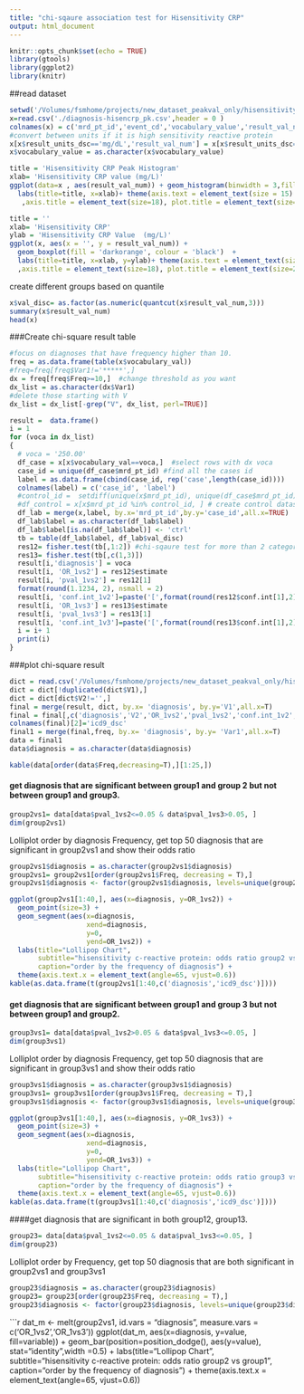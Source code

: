 ```yaml
---
title: "chi-sqaure association test for Hisensitivity CRP"
output: html_document
---
```


```r
knitr::opts_chunk$set(echo = TRUE)
library(gtools)
library(ggplot2)
library(knitr)
```

##read dataset 
```r
setwd('/Volumes/fsmhome/projects/new_dataset_peakval_only/hisensitivity c-reactive protein/data/')
x=read.csv('./diagnosis-hisencrp_pk.csv',header = 0 )
colnames(x) = c('mrd_pt_id','event_cd','vocabulary_value','result_val_num','result_units_dsc','event_start_dt_tm','diagnosis_dt')
#convert between units if it is high sensitivity reactive protein 
x[x$result_units_dsc=='mg/dL','result_val_num'] = x[x$result_units_dsc=='mg/dL','result_val_num']*10
x$vocabulary_value = as.character(x$vocabulary_value)
```

```r
title = 'Hisensitivity CRP Peak Histogram'
xlab= 'Hisensitivity CRP value (mg/L)'
ggplot(data=x , aes(result_val_num)) + geom_histogram(binwidth = 3,fill='darkorange',col='black') +
  labs(title=title, x=xlab)+ theme(axis.text = element_text(size = 15)
   ,axis.title = element_text(size=18), plot.title = element_text(size=20,hjust=0.5)) 

title = ''
xlab= 'Hisensitivity CRP'
ylab = 'Hisensitivity CRP Value  (mg/L)'
ggplot(x, aes(x = '', y = result_val_num)) +
  geom_boxplot(fill = 'darkorange', colour = 'black')  + 
  labs(title=title, x=xlab, y=ylab)+ theme(axis.text = element_text(size = 15)
  ,axis.title = element_text(size=18), plot.title = element_text(size=20,hjust=0.5))
```
create different groups based on quantile
```r
x$val_disc= as.factor(as.numeric(quantcut(x$result_val_num,3)))
summary(x$result_val_num)
head(x)
```
###Create chi-square result table 
```r
#focus on diagnoses that have frequency higher than 10. 
freq = as.data.frame(table(x$vocabulary_val))
#freq=freq[freq$Var1!='*****',]
dx = freq[freq$Freq>=10,]  #change threshold as you want 
dx_list = as.character(dx$Var1)
#delete those starting with V 
dx_list = dx_list[-grep("V", dx_list, perl=TRUE)]

result =  data.frame()
i = 1
for (voca in dx_list)
{ 
  # voca = '250.00'
  df_case = x[x$vocabulary_val==voca,]  #select rows with dx voca 
  case_id = unique(df_case$mrd_pt_id) #find all the cases id 
  label = as.data.frame(cbind(case_id, rep('case',length(case_id))))
  colnames(label) = c('case_id', 'label')
  #control_id =  setdiff(unique(x$mrd_pt_id), unique(df_case$mrd_pt_id)) #find all the control id 
  #df_control = x[x$mrd_pt_id %in% control_id, ] # create control dataset 
  df_lab = merge(x,label, by.x='mrd_pt_id',by.y='case_id',all.x=TRUE)
  df_lab$label = as.character(df_lab$label)
  df_lab$label[is.na(df_lab$label)] <- 'ctrl'
  tb = table(df_lab$label, df_lab$val_disc) 
  res12= fisher.test(tb[,1:2]) #chi-sqaure test for more than 2 categories 
  res13= fisher.test(tb[,c(1,3)])
  result[i,'diagnosis'] = voca
  result[i, 'OR_1vs2'] = res12$estimate
  result[i, 'pval_1vs2'] = res12[1]
  format(round(1.1234, 2), nsmall = 2)
  result[i, 'conf.int_1v2']=paste('[',format(round(res12$conf.int[1],2),nsmall=2),',',format(round(res12$conf.int[2],2),nsmall=2),']')
  result[i, 'OR_1vs3'] = res13$estimate
  result[i, 'pval_1vs3'] = res13[1]
  result[i, 'conf.int_1v3']=paste('[',format(round(res13$conf.int[1],2),nsmall=2),',',format(round(res13$conf.int[2],2),nsmall=2),']')
  i = i+ 1 
  print(i)
}
```
###plot chi-square result 
```r
dict = read.csv('/Volumes/fsmhome/projects/new_dataset_peakval_only/hisensitivity c-reactive protein/data/icd-hisenCRP-after.txt',sep = '|',header= 0)
dict = dict[!duplicated(dict$V1),]
dict = dict[dict$V2!='',]
final = merge(result, dict, by.x= 'diagnosis', by.y='V1',all.x=T)
final = final[,c('diagnosis','V2','OR_1vs2','pval_1vs2','conf.int_1v2','OR_1vs3','pval_1vs3','conf.int_1v3')]
colnames(final)[2]='icd9_dsc'
final1 = merge(final,freq, by.x= 'diagnosis', by.y= 'Var1',all.x=T)
data = final1 
data$diagnosis = as.character(data$diagnosis)
```
```r
kable(data[order(data$Freq,decreasing=T),][1:25,])
```
#### get diagnosis that are significant between group1 and group 2 but not between group1 and group3. 
```r
group2vs1= data[data$pval_1vs2<=0.05 & data$pval_1vs3>0.05, ]
dim(group2vs1)
```
Lolliplot order by diagnosis Frequency, get top 50 diagnosis that are significant in group2vs1 and show their odds ratio 
```r
group2vs1$diagnosis = as.character(group2vs1$diagnosis)
group2vs1= group2vs1[order(group2vs1$Freq, decreasing = T),]
group2vs1$diagnosis <- factor(group2vs1$diagnosis, levels=unique(group2vs1$diagnosis))
```
```r
ggplot(group2vs1[1:40,], aes(x=diagnosis, y=OR_1vs2)) + 
  geom_point(size=3) + 
  geom_segment(aes(x=diagnosis, 
                   xend=diagnosis, 
                   y=0, 
                   yend=OR_1vs2)) + 
  labs(title="Lollipop Chart", 
       subtitle="hisensitivity c-reactive protein: odds ratio group2 vs group1", 
       caption="order by the frequency of diagnosis") + 
  theme(axis.text.x = element_text(angle=65, vjust=0.6)) 
kable(as.data.frame(t(group2vs1[1:40,c('diagnosis','icd9_dsc')])))
```

#### get diagnosis that are significant between group1 and group 3 but not between group1 and group2. 
```r
group3vs1= data[data$pval_1vs2>0.05 & data$pval_1vs3<=0.05, ]
dim(group3vs1)
```
Lolliplot order by diagnosis Frequency, get top 50 diagnosis that are significant in group3vs1 and show their odds ratio 
```r
group3vs1$diagnosis = as.character(group3vs1$diagnosis)
group3vs1= group3vs1[order(group3vs1$Freq, decreasing = T),]
group3vs1$diagnosis <- factor(group3vs1$diagnosis, levels=unique(group3vs1$diagnosis))
```
```r
ggplot(group3vs1[1:40,], aes(x=diagnosis, y=OR_1vs3)) + 
  geom_point(size=3) + 
  geom_segment(aes(x=diagnosis, 
                   xend=diagnosis, 
                   y=0, 
                   yend=OR_1vs3)) + 
  labs(title="Lollipop Chart", 
       subtitle="hisensitivity c-reactive protein: odds ratio group3 vs group1", 
       caption="order by the frequency of diagnosis") + 
  theme(axis.text.x = element_text(angle=65, vjust=0.6)) 
kable(as.data.frame(t(group3vs1[1:40,c('diagnosis','icd9_dsc')])))
```



####get diagnosis that are significant in both group12, group13. 
```r
group23= data[data$pval_1vs2<=0.05 & data$pval_1vs3<=0.05, ]
dim(group23)
```
Lolliplot order by Frequency, get top 50 diagnosis that are both significant in group2vs1 and group3vs1
```r
group23$diagnosis = as.character(group23$diagnosis)
group23= group23[order(group23$Freq, decreasing = T),]
group23$diagnosis <- factor(group23$diagnosis, levels=unique(group23$diagnosis))
```
```r
dat_m <- melt(group2vs1, id.vars = "diagnosis",  measure.vars = c('OR_1vs2','OR_1vs3'))
 ggplot(dat_m, aes(x=diagnosis, y=value, fill=variable)) + 
    geom_bar(position=position_dodge(), aes(y=value), stat="identity",width =0.5) + 
   labs(title="Lollipop Chart", 
       subtitle="hisensitivity c-reactive protein: odds ratio group2 vs group1", 
        caption="order by the frequency of diagnosis") + 
   theme(axis.text.x = element_text(angle=65, vjust=0.6)) 
